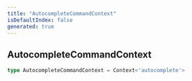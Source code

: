 ```yaml
---
title: "AutocompleteCommandContext"
isDefaultIndex: false
generated: true
---
```



<!-- This file was generated from the CommandKit source. Do not modify. Instead, re-run the "docgen" script -->


## AutocompleteCommandContext

<GenerationInfo sourceFile="packages/commandkit/src/app/commands/Context.ts" sourceLine="72" packageName="commandkit" />



```ts title="Signature"
type AutocompleteCommandContext = Context<'autocomplete'>
```
